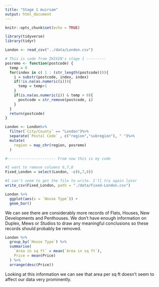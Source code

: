 ```yaml
---
title: "Stage 1 muirsam"
output: html_document
---
```


```r
knitr::opts_chunk$set(echo = TRUE)
```

```r
library(tidyverse)
library(tidyr)
```

```r
London <- read_csv("../data/London.csv")
```

```r
# This is code from ZHIXIN's stage 1 ---------
posremo <- function(postcode) {
  temp = 0
  for(index in c( 1 : (str_length(postcode)))){
    i = substr(postcode, index, index)
    if(!is.na(as.numeric(i))){
      temp = temp+1
    }
    if(is.na(as.numeric(i)) & temp > 0){
      postcode = str_remove(postcode, i)
    }
  }
  return(postcode)
}

London <- London%>%
  filter(`City/County` == "London")%>%
  separate(`Postal Code` , c("region","subregion"), " ")%>%
  mutate(
    region = map_chr(region, posremo)
  )

#---------------------- From now this is my code

#I want to remove columns 6,7,8
Fixed_London = select(London, -c(6,7,8))

#I can't seem to get the file to write. I'll try again later
write_csv(Fixed_London, path = "./data/Fixed-London.csv")

```

```r
London %>%
  ggplot(aes(x = `House Type`)) +
  geom_bar()
```
We can see there are considerably more records of Flats, Houses, New Developments and Penthouses. We don't have enough information on Duplex, Mews or Studios to draw any meaningful conclusions so these records should probably be removed. 

```r
London %>%
  group_by(`House Type`) %>%
  summarise(
    `Area in sq ft` = mean(`Area in sq ft`),
    Price = mean(Price)
  ) %>%
  arrange(desc(Price))
```
Looking at this information we can see that area per sq ft doesn't seem to affect our data very prominently.

